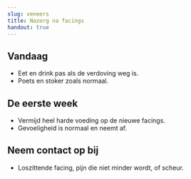 ```yaml
---
slug: veneers
title: Nazorg na facings
handout: true
---
```


## Vandaag
- Eet en drink pas als de verdoving weg is.
- Poets en stoker zoals normaal.

## De eerste week
- Vermijd heel harde voeding op de nieuwe facings.
- Gevoeligheid is normaal en neemt af.

## Neem contact op bij
- Loszittende facing, pijn die niet minder wordt, of scheur.
